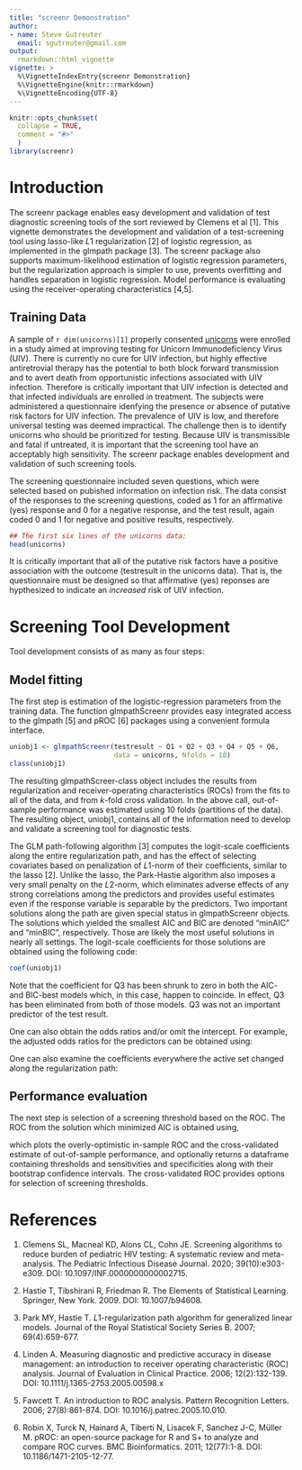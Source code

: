 ```yaml
---
title: "screenr Demonstration"
author:
- name: Steve Gutreuter
  email: sgutreuter@gmail.com
output:
  rmarkdown::html_vignette
vignette: >
  %\VignetteIndexEntry{screenr Demonstration}
  %\VignetteEngine{knitr::rmarkdown}
  %\VignetteEncoding{UTF-8}
---
```


```r
knitr::opts_chunk$set(
  collapse = TRUE,
  comment = "#>"
  )
library(screenr)
```

# Introduction {-}

The screenr package enables easy development and validation of test
diagnostic screening tools of the sort reviewed by Clemens et al
[1].  This vignette demonstrates the development and
validation of a test-screening tool using lasso-like *L*1 regularization
[2] of logistic regression, as implemented in the glmpath
package [3].  The screenr package also supports
maximum-likelihood estimation of logistic regression parameters, but
the regularization approach is simpler to use, prevents overfitting
and handles separation in logistic regression.  Model performance is evaluating using the
receiver-operating characteristics [4,5].

## Training Data {-}

A sample of `r dim(unicorns)[1]` properly consented [unicorns](https://www.britannica.com/topic/unicorn) were enrolled in a study
aimed at improving testing for Unicorn
Immunodeficiency Virus (UIV).  There is currently no cure for UIV infection, but
highly effective antiretrovial therapy has the potential to both block
forward transmission and to avert death from opportunistic infections
associated with UIV infection.  Therefore is critically important that
UIV infection is detected and that infected individuals are enrolled
in treatment.  The subjects were administered a questionnaire
idenfying the presence or absence of putative risk factors for UIV
infection.  The prevalence of UIV is low, and therefore universal
testing was deemed impractical.  The challenge then is to identify
unicorns who should be prioritized for testing. Because UIV is
transmissible and fatal if untreated, it is important that the
screening tool have an acceptably high sensitivity.  The screenr
package enables development and validation of such screening tools.

The screening questionnaire included seven questions, which were
selected based on pubished information on infection risk.  The data
consist of the responses to the screening questions, coded as 1 for an
affirmative (yes) response and 0 for a negative response, and the test
result, again coded 0 and 1 for negative and positive results,
respectively.

```r
## The first six lines of the unicorns data:
head(unicorns)
```
It is critically important that all of the putative risk factors have
a positive association with the outcome (testresult in the
unicorns data).  That is, the questionnaire must be designed so that
affirmative (yes) reponses are hypthesized to indicate an *increased*
risk of UIV infection.

# Screening Tool Development {-}

Tool development consists of as many as four steps:
\describe{
\item Model fitting
\item Assessment of model performance based on the training data
\item Validation on new data
\item Evaluation of simplified implementation.
}

## Model fitting

The first step is estimation of the logistic-regression parameters
from the training data.  The function glmpathScreenr provides easy
integrated access to the glmpath [5] and pROC [6] packages using a convenient
formula interface.

```r
uniobj1 <- glmpathScreenr(testresult ~ Q1 + Q2 + Q3 + Q4 + Q5 + Q6,
                          data = unicorns, Nfolds = 10)
class(uniobj1)
```

The resulting glmpathScreer-class object includes the results from
regularization and receiver-operating characteristics (ROCs) from the
fits to all of the data, and from *k*-fold cross validation.  In the
above call, out-of-sample performance was estimated using 10 folds
(partitions of the data).  The resulting object, uniobj1, contains all
of the information need to develop and validate a screening tool for
diagnostic tests.

The GLM path-following algorithm [3] computes the
logit-scale coefficients along the entire regularization path, and has
the effect of selecting covariates based on penalization of *L*1-norm
of their coefficients, similar to the lasso [2].  Unlike
the lasso, the Park-Hastie algorithm also imposes a very small penalty
on the *L*2-norm, which eliminates adverse effects of any strong
correlations among the predictors and provides useful estimates even
if the response variable is separable by the predictors.  Two important
solutions along the path are given special status in glmpathScreenr
objects.  The solutions which yielded the smallest AIC and BIC are
denoted "minAIC" and "minBIC", respectively.  Those are likely the
most useful solutions in nearly all settings.  The logit-scale
coefficients for those solutions are obtained using the following
code:

```r
coef(uniobj1)
```
Note that the coefficient for Q3 has been shrunk to zero in both the
AIC- and BIC-best models which, in this case, happen to coincide.  In
effect, Q3 has been eliminated from both of those models. Q3 was not
an important predictor of the test result.

One can also obtain the odds ratios and/or omit the intercept.  For
example, the adjusted odds ratios for the predictors can be obtained
using:

<!-- ```{r} -->
<!-- coef(uniobj1, or = TRUE, intercept = FALSE) -->
<!-- ``` -->
One can also examine the coefficients everywhere the active set
changed along the regularization path:

<!-- ```{r} -->
<!-- pathobj <- getWhat(from = uniobj1, what = "glmpathObj", model = "minAIC") -->
<!-- plot(pathobj) -->
<!-- ``` -->

## Performance evaluation {-}

The next step is selection of a screening threshold based on the
ROC.  The ROC from the solution which minimized AIC is obtained using,

<!-- ```{r} -->
<!-- plot(uniobj1, print = TRUE) -->
<!-- ``` -->
which plots the overly-optimistic in-sample ROC and the
cross-validated estimate of out-of-sample performance, and optionally
returns a dataframe containing thresholds and sensitivities and
specificities along with their bootstrap confidence intervals.  The
cross-validated ROC provides options for selection of screening thresholds.

# References {-}

1. Clemens SL, Macneal KD, Alons CL, Cohn JE. Screening algorithms to
reduce burden of pediatric HIV testing: A systematic review and
meta-analysis. The Pediatric Infectious Disease Journal. 2020;
39(10):e303-e309. DOI: 10.1097/INF.0000000000002715.

2. Hastie T, Tibshirani R, Friedman R. The Elements of Statistical
   Learning. Springer, New York. 2009.  DOI: 10.1007/b94608.

3. Park MY, Hastie T. *L*1-regularization path algorithm for
   generalized linear models. Journal of the Royal Statistical Society
   Series B. 2007; 69(4):659-677.

4. Linden A. Measuring diagnostic and predictive accuracy in disease
   management: an introduction to receiver operating characteristic
   (ROC) analysis. Journal of Evaluation in Clinical Practice. 2006;
   12(2):132-139. DOI: 10.1111/j.1365-2753.2005.00598.x

5. Fawcett T. An introduction to ROC analysis.  Pattern Recognition
   Letters. 2006; 27(8):861-874. DOI: 10.1016/j.patrec.2005.10.010.

6. Robin X, Turck N, Hainard A, Tiberti N, Lisacek F, Sanchez J-C,
   Müller M. pROC: an open-source package for R and S+ to analyze and
   compare ROC curves. BMC Bioinformatics. 2011; 12(77):1-8. DOI:
   10.1186/1471-2105-12-77.

